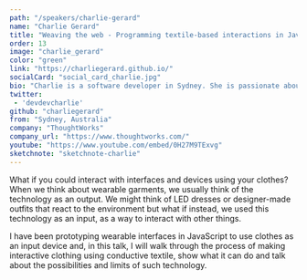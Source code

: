 ```yaml
---
path: "/speakers/charlie-gerard"
name: "Charlie Gerard"
title: "Weaving the web - Programming textile-based interactions in JavaScript"
order: 13
image: "charlie_gerard"
color: "green"
link: "https://charliegerard.github.io/"
socialCard: "social_card_charlie.jpg"
bio: "Charlie is a software developer in Sydney. She is passionate about creative coding and building interactive prototypes mixing science, art and technology. She also spends time giving back to the community by mentoring new developers, contributing to open-source projects and speaking at events."
twitter:
 - 'devdevcharlie'
github: "charliegerard"
from: "Sydney, Australia"
company: "ThoughtWorks"
company_url: "https://www.thoughtworks.com/"
youtube: "https://www.youtube.com/embed/0H27M9TExvg"
sketchnote: "sketchnote-charlie"
---
```


What if you could interact with interfaces and devices using your clothes? When we think about
wearable garments, we usually think of the technology as an output. We might think of LED
dresses or designer-made outfits that react to the environment but what if instead, we used
this technology as an input, as a way to interact with other things.

I have been prototyping wearable interfaces in JavaScript to use clothes as an input device and,
in this talk, I will walk through the process of making interactive clothing using conductive textile,
show what it can do and talk about the possibilities and limits of such technology.